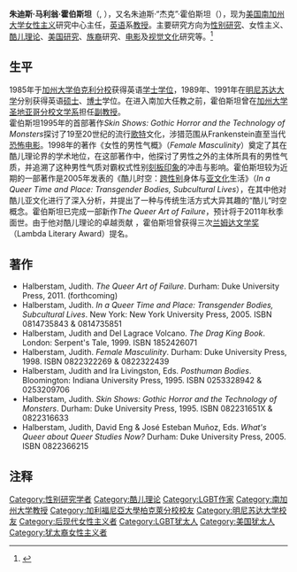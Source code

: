 '''朱迪斯·马利翁·霍伯斯坦'''（{{lang-en|Judith Marion Halberstam}}, {{bd|1961年|12月15日||}}），又名朱迪斯·“杰克”·霍伯斯坦（{{lang|en|Judith "Jack" Halberstam}}），现为[[美国|美国]][[南加州大学|南加州大学]][[女性主义|女性主义]]研究中心主任，[[英语|英语]]系[[教授|教授]]。主要研究方向为[[性别研究|性别研究]]、女性主义、[[酷儿理论|酷儿理论]]、[[美国研究|美国研究]]、[[族裔|族裔]]研究、[[电影|电影]]及[[视觉文化|视觉文化]]研究等。<ref>{{cite web |title=Judith Marion Halberstam |work=USC Faculty Profile |url=http://college.usc.edu/cf/faculty-and-staff/faculty.cfm?pid=1003321&CFID=11263960&CFTOKEN=16496342 |accessdate=5 March 2011 |archive-date=2010-11-26 |archive-url=https://web.archive.org/web/20101126114149/http://college.usc.edu/cf/faculty-and-staff/faculty.cfm?pid=1003321&CFID=9386542&CFTOKEN=79919066 |dead-url=no }}</ref><br>

==生平==
1985年于[[加州大学伯克利分校|加州大学伯克利分校]]获得英语[[学士|学士]][[学位|学位]]，1989年、1991年在[[明尼苏达大学|明尼苏达大学]]分别获得英语[[硕士|硕士]]、[[博士|博士]]学位。在进入南加大任教之前，霍伯斯坦曾在[[加州大学圣地亚哥分校|加州大学圣地亚哥分校]][[文学系|文学系]]担任[[副教授|副教授]]。<br>
霍伯斯坦1995年的首部著作''Skin Shows: Gothic Horror and the Technology of Monsters''探讨了19至20世纪的流行[[歌特|歌特]]文化，涉猎范围从Frankenstein直至当代[[恐怖电影|恐怖电影]]。1998年的著作《女性的男性气概》（''Female Masculinity''）奠定了其在酷儿理论界的学术地位，在这部著作中，他探讨了男性之外的主体所具有的男性气质，并追溯了这种男性气质对霸权式性别[[刻板印象|刻板印象]]的冲击与影响。霍伯斯坦较为近期的一部著作是2005年发表的《酷儿时空：[[跨性别|跨性别]]身体与[[亚文化|亚文化]]生活》（''In a Queer Time and Place: Transgender Bodies, Subcultural Lives''），在其中他对酷儿亚文化进行了深入分析，并提出了一种与传统生活方式大异其趣的“酷儿”时空概念。霍伯斯坦已完成一部新作''The Queer Art of Failure''，预计将于2011年秋季面世。由于他对酷儿理论的卓越贡献 ，霍伯斯坦曾获得三次[[兰姆达文学奖|兰姆达文学奖]]（Lambda Literary Award）提名。

==著作==
*Halberstam, Judith. ''The Queer Art of Failure''. Durham: Duke University Press, 2011. (forthcoming)
*Halberstam, Judith.  ''In a Queer Time and Place: Transgender Bodies, Subcultural Lives ''. New York: New York University Press, 2005. ISBN 0814735843 & 0814735851
*Halberstam, Judith and Del Lagrace Volcano.  ''The Drag King Book''. London: Serpent's Tale, 1999. ISBN 1852426071
*Halberstam, Judith. ''Female Masculinity''. Durham: Duke University Press, 1998. ISBN 0822322269 & 0822322439
*Halberstam, Judith and Ira Livingston, Eds. ''Posthuman Bodies''. Bloomington: Indiana University Press, 1995. ISBN 0253328942 & 0253209706
*Halberstam, Judith. ''Skin Shows: Gothic Horror and the Technology of Monsters''. Durham: Duke University Press, 1995. ISBN 082231651X & 0822316633
*Halberstam, Judith, David Eng & José Esteban Muñoz, Eds. ''What's Queer about Queer Studies Now?'' Durham: Duke University Press, 2005. ISBN 0822366215

==注释==
{{reflist}}

{{Portal bar|女权主义|LGBT}}
{{LGBT}}
{{Authority control}}
{{DEFAULTSORT: Halberstam, Judith}}
[[Category:性别研究学者|Category:性别研究学者]]
[[Category:酷儿理论|Category:酷儿理论]]
[[Category:LGBT作家|Category:LGBT作家]]
[[Category:南加州大学教授|Category:南加州大学教授]]
[[Category:加利福尼亞大學柏克萊分校校友|Category:加利福尼亞大學柏克萊分校校友]]
[[Category:明尼苏达大学校友|Category:明尼苏达大学校友]]
[[Category:后现代女性主义者|Category:后现代女性主义者]]
[[Category:LGBT犹太人|Category:LGBT犹太人]]
[[Category:美国犹太人|Category:美国犹太人]]
[[Category:犹太裔女性主义者|Category:犹太裔女性主义者]]